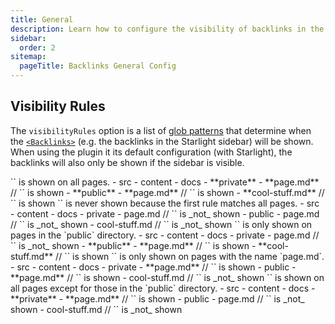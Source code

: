 ```yaml
---
title: General
description: Learn how to configure the visibility of backlinks in the Starlight sidebar.
sidebar:
  order: 2
sitemap:
  pageTitle: Backlinks General Config
---
```




## Visibility Rules

The `visibilityRules` option is a list of [glob patterns](/starlight-site-graph/concepts/globs) that determine when the [`<Backlinks>`](/starlight-site-graph/components/backlinks)
(e.g. the backlinks in the Starlight sidebar) will be shown.
When using the plugin it its default configuration (with Starlight), the backlinks will also only be shown if the sidebar is visible.

<Tabs>
	<TabItem label='["**/*"]'>
		`<PageBacklinks />` is shown on all pages.
		<FileTree>
			- src
				- content
					- docs
						- **private**
							- **page.md** // `<PageBacklinks>` is shown
						- **public**
							- **page.md** // `<PageBacklinks>` is shown
							- **cool-stuff.md** // `<PageBacklinks>` is shown
		</FileTree>
	</TabItem>
	<TabItem label='["!**/*", "**/*"]'>
		`<PageBacklinks />` is never shown because the first rule matches all pages.
		<FileTree>
			- src
				- content
					- docs
						- private
							- page.md // `<PageBacklinks>` is _not_ shown
						- public
							- page.md // `<PageBacklinks>` is _not_ shown
							- cool-stuff.md // `<PageBacklinks>` is _not_ shown
		</FileTree>
	</TabItem>
	<TabItem label='["**/public/*"]'>
		`<PageBacklinks />` is only shown on pages in the `public` directory.
		<FileTree>
			- src
				- content
					- docs
						- private
							- page.md // `<PageBacklinks>` is _not_ shown
						- **public**
							- **page.md** // `<PageBacklinks>` is shown
							- **cool-stuff.md** // `<PageBacklinks>` is shown
		</FileTree>
	</TabItem>
	<TabItem label='["**/page.md"]'>
		`<PageBacklinks />` is only shown on pages with the name `page.md`.
		<FileTree>
			- src
				- content
					- docs
						- private
							- **page.md** // `<PageBacklinks>` is shown
						- public
							- **page.md** // `<PageBacklinks>` is shown
							- cool-stuff.md // `<PageBacklinks>` is _not_ shown
		</FileTree>
	</TabItem>
	<TabItem label='["!**/public/**, "**/*"]'>
		`<PageBacklinks />` is shown on all pages except for those in the `public` directory.
		<FileTree>
			- src
				- content
					- docs
						- **private**
							- **page.md** // `<PageBacklinks>` is shown
						- public
							- page.md // `<PageBacklinks>` is _not_ shown
							- cool-stuff.md // `<PageBacklinks>` is _not_ shown
		</FileTree>
	</TabItem>
</Tabs>

